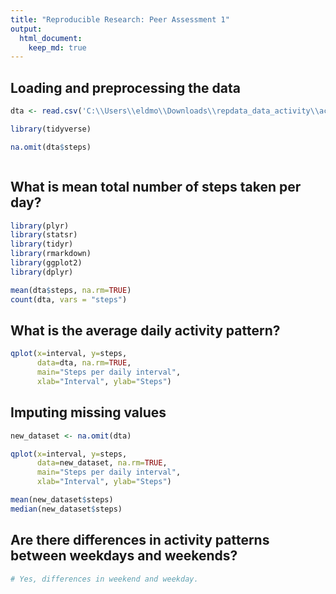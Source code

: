 ```yaml
---
title: "Reproducible Research: Peer Assessment 1"
output: 
  html_document:
    keep_md: true
---
```



## Loading and preprocessing the data


```r
dta <- read.csv('C:\\Users\\eldmo\\Downloads\\repdata_data_activity\\activity.csv')
```
```r
library(tidyverse)

na.omit(dta$steps)



```


## What is mean total number of steps taken per day?

```r

library(plyr)
library(statsr)
library(tidyr)
library(rmarkdown)
library(ggplot2)
library(dplyr)

mean(dta$steps, na.rm=TRUE)
count(dta, vars = "steps")
```


## What is the average daily activity pattern?

```r


qplot(x=interval, y=steps,
      data=dta, na.rm=TRUE,
      main="Steps per daily interval",
      xlab="Interval", ylab="Steps")

```


## Imputing missing values


```r



new_dataset <- na.omit(dta)

qplot(x=interval, y=steps,
      data=new_dataset, na.rm=TRUE,
      main="Steps per daily interval",
      xlab="Interval", ylab="Steps")

mean(new_dataset$steps)
median(new_dataset$steps)

```



## Are there differences in activity patterns between weekdays and weekends?



```r

# Yes, differences in weekend and weekday.




```



